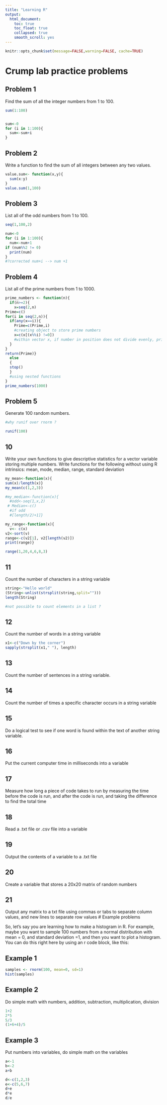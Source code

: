```yaml
---
title: "Learning R"
output:
  html_document:
    toc: true
    toc_float: true
    collapsed: true
    smooth_scroll: yes
---
```


```r
knitr::opts_chunk$set(message=FALSE,warning=FALSE, cache=TRUE)
```

# Crump lab practice problems

## Problem 1

Find the sum of all the integer numbers from 1 to 100.

```r
sum(1:100)


sum<-0
for (i in 1:100){
  sum<-sum+i
}
```


## Problem 2

Write a function to find the sum of all integers between any two values.
```r
value.sum<- function(x,y){
  sum(x:y)
}
value.sum(1,100)
```


## Problem 3

List all of the odd numbers from 1 to 100.
```r
seq(1,100,2)

num<-0
for (i in 1:100){
  num<-num+1
if (num%%2 != 0) 
  print(num)
}
#?corrected num+i --> num +1

```

## Problem 4

List all of the prime numbers from 1 to 1000.

```r

prime_numbers <- function(n){
  if(n>=2){ 
    x=seq(2,n)
Prime=c()
for(i in seq(2,n)){
  if(any(x==i)){
    Prime=c(Prime,i)
    #creating object to store prime numbers
    x=c(x[(x%%i) !=0])
    #within vector x, if number in position does not divide evenly, print
  }
}
return(Prime)}
  else
  {
  stop()
  }
  #using nested functions
}
prime_numbers(1000)
```

## Problem 5

Generate 100 random numbers. 
```r
#why runif over rnorm ?

runif(100)
```

## 10

Write your own functions to give descriptive statistics for a vector variable storing multiple numbers. Write functions for the following without using R intrinsics: mean, mode, median, range, standard deviation

```r
my_mean<-function(x){
sum(x)/length(x)}
my_mean(c(1,2,3))

#my_median<-function(x){
  #odd<-seq(1,x,2)
 # Median<-c()
  #if odd
  #[length/2)+1]}

my_range<-function(x){
  v<- c(x)
v2<-sort(v)
range<-c(v2[1], v2[length(v2)])
print(range)}

range(1,20,4,6,8,3)
```


## 11

Count the number of characters in a string variable
```r
string<-"Hello world"
(String<-unlist(strsplit(string,split="")))
length(String)

#not possible to count elements in a list ?
```


## 12

Count the number of words in a string variable

```r
x1<-c("Down by the corner")
sapply(strsplit(x1," "), length)
```


## 13

Count the number of sentences in a string variable.


## 14 

Count the number of times a specific character occurs in a string variable


## 15

Do a logical test to see if one word is found within the text of another string variable.

## 16

Put the current computer time in milliseconds into a variable

## 17

Measure how long a piece of code takes to run by measuring the time before the code is run, and after the code is run, and taking the difference to find the total time

## 18

Read a .txt file or .csv file into a variable

## 19

Output the contents of a variable to a .txt file

## 20 

Create a variable that stores a 20x20 matrix of random numbers

## 21

Output any matrix to a txt file using commas or tabs to separate column values, and new lines to separate row values
# Example problems


So, let's say you are learning how to make a histogram in R. For example, maybe you want to sample 100 numbers from a normal distribution with mean = 0, and standard deviation =1, and then you want to plot a histogram. You can do this right here by using an r code block, like this:

## Example 1

```r
samples <- rnorm(100, mean=0, sd=1)
hist(samples)
```


## Example 2

Do simple math with numbers, addition, subtraction, multiplication, division

```r
1+2
2*5
5/3
(1+6+4)/5

```

## Example 3

Put numbers into variables, do simple math on the variables

```r
a<-1
b<-2
a+b

d<-c(1,2,3)
e<-c(5,6,7)
d+e
d*e
d/e

```







